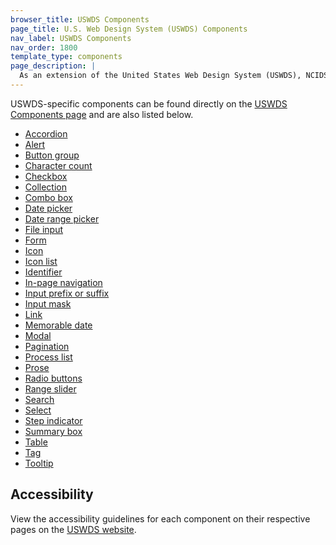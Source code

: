 ```yaml
---
browser_title: USWDS Components
page_title: U.S. Web Design System (USWDS) Components
nav_label: USWDS Components
nav_order: 1800
template_type: components
page_description: |
  As an extension of the United States Web Design System (USWDS), NCIDS uses both original components and existing USWDS components for use within NCI web properties.
---
```


USWDS-specific components can be found directly on the [USWDS Components page](https://designsystem.digital.gov/components/overview/) and are also listed below.

- [Accordion](https://designsystem.digital.gov/components/accordion/)
- [Alert](https://designsystem.digital.gov/components/alert/)
- [Button group](https://designsystem.digital.gov/components/button-group/)
- [Character count](https://designsystem.digital.gov/components/character-count/)
- [Checkbox](https://designsystem.digital.gov/components/checkbox/)
- [Collection](https://designsystem.digital.gov/components/collection/)
- [Combo box](https://designsystem.digital.gov/components/combo-box/)
- [Date picker](https://designsystem.digital.gov/components/date-picker/)
- [Date range picker](https://designsystem.digital.gov/components/date-range-picker/)
- [File input](https://designsystem.digital.gov/components/file-input/)
- [Form](https://designsystem.digital.gov/components/form/)
- [Icon](https://designsystem.digital.gov/components/icon/)
- [Icon list](https://designsystem.digital.gov/components/icon-list/)
- [Identifier](https://designsystem.digital.gov/components/identifier/)
- [In-page navigation](https://designsystem.digital.gov/components/in-page-navigation/)
- [Input prefix or suffix](https://designsystem.digital.gov/components/input-prefix-suffix/)
- [Input mask](https://designsystem.digital.gov/components/input-mask/)
- [Link](https://designsystem.digital.gov/components/link/)
- [Memorable date](https://designsystem.digital.gov/components/memorable-date/)
- [Modal](https://designsystem.digital.gov/components/modal/)
- [Pagination](https://designsystem.digital.gov/components/pagination/)
- [Process list](https://designsystem.digital.gov/components/process-list/)
- [Prose](https://designsystem.digital.gov/components/prose/)
- [Radio buttons](https://designsystem.digital.gov/components/radio-buttons/)
- [Range slider](https://designsystem.digital.gov/components/range-slider/)
- [Search](https://designsystem.digital.gov/components/search/)
- [Select](https://designsystem.digital.gov/components/select/)
- [Step indicator](https://designsystem.digital.gov/components/step-indicator/)
- [Summary box](https://designsystem.digital.gov/components/summary-box/)
- [Table](https://designsystem.digital.gov/components/table/)
- [Tag](https://designsystem.digital.gov/components/tag/)
- [Tooltip](https://designsystem.digital.gov/components/tooltip/)

## Accessibility

View the accessibility guidelines for each component on their respective pages on the [USWDS website](https://designsystem.digital.gov/components/overview/).
